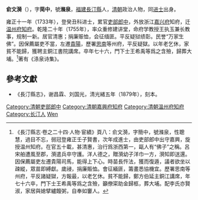 '''俞文漪'''（{{bd|1712年||1788年||Yu}}），字'''简中'''，號'''滌泉'''，[[福建|福建]][[長汀縣|長汀縣]]人，[[清朝|清朝]]政治人物，同[[进士|进士]]出身。

雍正十一年（1733年），登癸丑科进士，累官[[吏部|吏部]][[郎中|郎中]]，外放浙江[[嘉兴府|嘉兴府]]知府，迁[[温州府|温州府]][[知府|知府]]。乾隆二十年（1755年），率众重修建讲堂，命府学教授王执玉兼长教事，规制一新。居官清惠；捐廉赈恤，会征缅匪。平反疑狱绩彰。民誉“万家生佛”。因保薦屬吏不當，左遷[[貴陽|貴陽]]，歷署[[思南|思南]]等州府，平反疑獄。以年老乞休，家貧不能歸，獲聘主銅江書院講席。卒年七十六，門下士王希禹等爲之含殮，歸葬大埔。<ref>《長汀縣志·卷之二十四·人物·宦績》頁八：俞文漪，字簡中，號滌泉，性聰慧，過目不忘，弱冠登雍正壬子賢書，次年成進士，由吏部郎中出守嘉興，旋授温州知府。在官五十載，甚清惠，治行爲浙西第一，甌人有“佛子”之稱。呂宋舶遭風至郡，漪遣兵卒守護。洋人德之，贈漪幼子洋巾一方，漪知即送還。因保薦屬吏左遷貴陽司馬，能得上下心。時苗長忤法，獲而復遁，議者欲坐以疎縱，眾苗即縛獻。歲祲，捐廉賑恤。會征緬匪，籌畫悉協機宜。歷署思南等州府，平反諸疑獄，方報最，以老乞休。貧不能歸，鄭方伯延主銅江講席，年七十六卒，門下士王希禹等爲之含殮，籲僚寀助金歸柩，葬大埔。配李氏亦賢淑，家居與媳擘纑饘粥，自奉如窶人。</ref>著有《涤泉诗集》。

==參考文獻==
{{reflist}}
*《長汀縣志》，谢昌霖、刘国光，清光緒五年（1879年），刻本。

{{清朝人物小作品}}
{{雍正十一年癸丑科殿試金榜}}
{{DEFAULTSORT:Yu俞}}
[[Category:清朝吏部郎中|Category:清朝吏部郎中]]
[[Category:清朝嘉興府知府|Category:清朝嘉興府知府]]
[[Category:清朝溫州府知府|Category:清朝溫州府知府]]
[[Category:长汀人|Category:长汀人]]
[[Category:俞姓|Wen]]